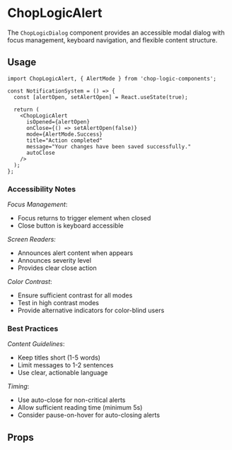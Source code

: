 
<Meta of={Alert} title='ChopLogicAlert' />

# ChopLogicAlert

The `ChopLogicDialog` component provides an accessible modal dialog with focus management, keyboard navigation, and flexible content structure.

## Usage

```tsx
import ChopLogicAlert, { AlertMode } from 'chop-logic-components';

const NotificationSystem = () => {
  const [alertOpen, setAlertOpen] = React.useState(true);

  return (
    <ChopLogicAlert
      isOpened={alertOpen}
      onClose={() => setAlertOpen(false)}
      mode={AlertMode.Success}
      title="Action completed"
      message="Your changes have been saved successfully."
      autoClose
    />
  );
};
```

### Accessibility Notes

_Focus Management_:
  - Focus returns to trigger element when closed
  - Close button is keyboard accessible

_Screen Readers:_
  - Announces alert content when appears
  - Announces severity level
  - Provides clear close action

_Color Contrast_:
  - Ensure sufficient contrast for all modes
  - Test in high contrast modes
  - Provide alternative indicators for color-blind users

### Best Practices

_Content Guidelines_:
  - Keep titles short (1-5 words)
  - Limit messages to 1-2 sentences
  - Use clear, actionable language

_Timing_:
  - Use auto-close for non-critical alerts
  - Allow sufficient reading time (minimum 5s)
  - Consider pause-on-hover for auto-closing alerts

## Props

<Controls />